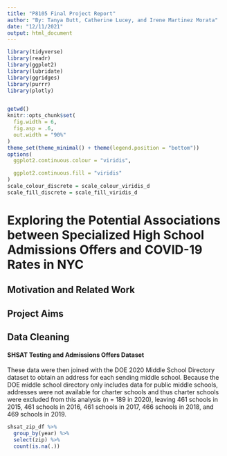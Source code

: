 ```yaml
---
title: "P8105 Final Project Report"
author: "By: Tanya Butt, Catherine Lucey, and Irene Martinez Morata"
date: "12/11/2021"
output: html_document
---
```


```r
library(tidyverse)
library(readr)
library(ggplot2)
library(lubridate)
library(ggridges)
library(purrr)
library(plotly)


getwd()
knitr::opts_chunk$set(
  fig.width = 6,
  fig.asp = .6,
  out.width = "90%"
)
theme_set(theme_minimal() + theme(legend.position = "bottom"))
options(
  ggplot2.continuous.colour = "viridis",

  ggplot2.continuous.fill = "viridis"
)
scale_colour_discrete = scale_colour_viridis_d
scale_fill_discrete = scale_fill_viridis_d
```

# Exploring the Potential Associations between Specialized High School Admissions Offers and COVID-19 Rates in NYC

## Motivation and Related Work

## Project Aims

## Data Cleaning

#### SHSAT Testing and Admissions Offers Dataset

These data were then joined with the DOE 2020 Middle School Directory dataset to obtain an address for each sending middle school. Because the DOE middle school directory only includes data for public middle schools, addresses were not available for charter schools and thus charter schools were excluded from this analysis (n = 189 in 2020), leaving 461 schools in 2015, 461 schools in 2016, 461 schools in 2017, 466 schools in 2018, and 469 schools in 2019.

```r

shsat_zip_df %>% 
  group_by(year) %>% 
  select(zip) %>% 
  count(is.na(.))

```


